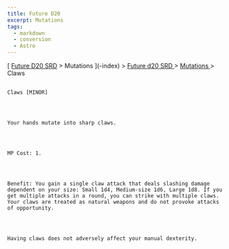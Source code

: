 ```yaml
---
title: Future D20
excerpt: Mutations
tags:
  - markdown
  - conversion
  - Astro
---
```







[
[Future D20 SRD]( / ) > Mutations
     ](-index)
     >
     [
      Future d20 SRD
     ](future-d20-srd-index)
     >
     [
      Mutations
     ](future-d20-srd-mutations-index)
     > Claws
    




## 
    Claws [MINOR]
   



    Your hands mutate into sharp claws.
   



    MP Cost: 1.
   



    Benefit: You gain a single claw attack that deals slashing damage dependent on your size: Small 1d4, Medium-size 1d6, Large 1d8. If you get multiple attacks in a round, you can strike with multiple claws. Your claws are treated as natural weapons and do not provoke attacks of opportunity.
   



    Having claws does not adversely affect your manual dexterity.
   





